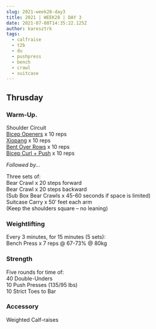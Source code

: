 ```yaml
---
slug: 2021-week28-day3
title: 2021 | WEEK28 | DAY 3
date: 2021-07-08T14:35:22.125Z
author: karesztrk
tags:
  - calfraise
  - t2b
  - du
  - pushpress
  - bench
  - crawl
  - suitcase
---
```

## Thrusday

### Warm-Up.

Shoulder Circuit\
[Bicep Openers](https://www.youtube.com/watch?v=M5HVq5ZGAK0&index=26&) x 10 reps\
[Xiopang](https://www.youtube.com/watch?v=IFogvD_J2Vc&) x 10 reps\
[Bent Over Rows](https://www.youtube.com/watch?v=JTmjtnvA9tA&index=27&) x 10 reps\
[Bicep Curl + Push](https://www.youtube.com/watch?v=J73kAZQNDF0&) x 10 reps

*Followed by…*

Three sets of:\
Bear Crawl x 20 steps forward\
Bear Crawl x 20 steps backward\
(Sub Box Bear Crawls x 45-60 seconds if space is limited)\
Suitcase Carry x 50′ feet each arm\
(Keep the shoulders square – no leaning)

### Weightlifting

Every 3 minutes, for 15 minutes (5 sets):\
Bench Press x 7 reps @ 67-73% @ 80kg

### Strength

Five rounds for time of:\
40 Double-Unders\
10 Push Presses (135/95 lbs)\
10 Strict Toes to Bar

### Accessory

Weighted Calf-raises